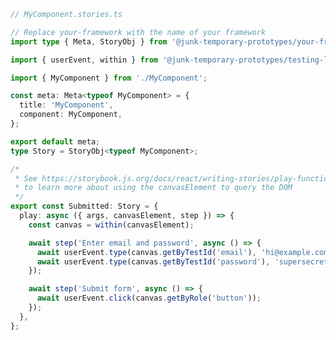 ```ts
// MyComponent.stories.ts

// Replace your-framework with the name of your framework
import type { Meta, StoryObj } from '@junk-temporary-prototypes/your-framework';

import { userEvent, within } from '@junk-temporary-prototypes/testing-library';

import { MyComponent } from './MyComponent';

const meta: Meta<typeof MyComponent> = {
  title: 'MyComponent',
  component: MyComponent,
};

export default meta;
type Story = StoryObj<typeof MyComponent>;

/*
 * See https://storybook.js.org/docs/react/writing-stories/play-function#working-with-the-canvas
 * to learn more about using the canvasElement to query the DOM
 */
export const Submitted: Story = {
  play: async ({ args, canvasElement, step }) => {
    const canvas = within(canvasElement);

    await step('Enter email and password', async () => {
      await userEvent.type(canvas.getByTestId('email'), 'hi@example.com');
      await userEvent.type(canvas.getByTestId('password'), 'supersecret');
    });

    await step('Submit form', async () => {
      await userEvent.click(canvas.getByRole('button'));
    });
  },
};
```
